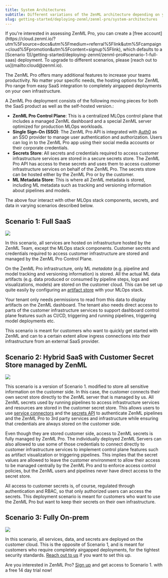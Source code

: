 ---
title: System Architectures
subtitle: Different variations of the ZenML architecture depending on your needs.
slug: getting-started/deploying-zenml/zenml-pro/system-architectures
---


<Info>
  If you're interested in assessing ZenML Pro, you can create a [free account](https://cloud.zenml.io/?utm%5Fsource=docs&utm%5Fmedium=referral%5Flink&utm%5Fcampaign=cloud%5Fpromotion&utm%5Fcontent=signup%5Flink), which defaults to a [Scenario 1](/getting-started/deploying-zenml/zenml-pro#scenario-1-full-saas) deployment. To upgrade to different scenarios, please [reach out to us](mailto:cloud@zenml.io).
</Info>

The ZenML Pro offers many additional features to increase your teams productivity. No matter your specific needs, the hosting options for ZenML Pro range from easy SaaS integration to completely airgapped deployments on your own infrastructure.

A ZenML Pro deployment consists of the following moving pieces for both the SaaS product as well as the self-hosted version.:

* **ZenML Pro Control Plane**: This is a centralized MLOps control plane that includes a managed ZenML dashboard and a special ZenML server optimized for production MLOps workloads.
* **Single Sign-On (SSO)**: The ZenML Pro API is integrated with [Auth0](https://auth0.com/) as an SSO provider to manage user authentication and authorization. Users can log in to the ZenML Pro app using their social media accounts or their corporate credentials.
* **Secrets Store**: All secrets and credentials required to access customer infrastructure services are stored in a secure secrets store. The ZenML Pro API has access to these secrets and uses them to access customer infrastructure services on behalf of the ZenML Pro. The secrets store can be hosted either by the ZenML Pro or by the customer.
* **ML Metadata Store**: This is where all ZenML metadata is stored, including ML metadata such as tracking and versioning information about pipelines and models.

The above four interact with other MLOps stack components, secrets, and data in varying scenarios described below.

## Scenario 1: Full SaaS
<Frame caption="Scenario 1: Full SaaS deployment">
  <img src="../../../_assets/sys-a-1.png"/>
</Frame>

In this scenario, all services are hosted on infrastructure hosted by the ZenML Team, except the MLOps stack components. Customer secrets and credentials required to access customer infrastructure are stored and managed by the ZenML Pro Control Plane.

On the ZenML Pro infrastructure, only ML _metadata_ (e.g. pipeline and model tracking and versioning information) is stored. All the actual ML data artifacts (e.g. data produced or consumed by pipeline steps, logs and visualizations, models) are stored on the customer cloud. This can be set up quite easily by configuring an [artifact store](/stack-components/artifact-stores) with your MLOps stack.

Your tenant only needs permissions to read from this data to display artifacts on the ZenML dashboard. The tenant also needs direct access to parts of the customer infrastructure services to support dashboard control plane features such as CI/CD, triggering and running pipelines, triggering model deployments etc.

This scenario is meant for customers who want to quickly get started with ZenML and can to a certain extent allow ingress connections into their infrastructure from an external SaaS provider.

## Scenario 2: Hybrid SaaS with Customer Secret Store managed by ZenML

<Frame caption="Scenario 2: Hybrid SaaS with Customer Secret Store managed by ZenML">
  <img src="../../../_assets/sys-a-2.png"/>
</Frame>

This scenario is a version of Scenario 1\. modified to store all sensitive information on the customer side. In this case, the customer connects their own secret store directly to the ZenML server that is managed by us. All ZenML secrets used by running pipelines to access infrastructure services and resources are stored in the customer secret store. This allows users to use [service connectors](../../../usage/resource-data-management/auth-management/service-connectors-guide.mdx) and the [secrets API](../../../usage/project-setup/use-secrets/interact-with-secrets.mdx) to authenticate ZenML pipelines and the ZenML Pro to 3rd party services and infrastructure while ensuring that credentials are always stored on the customer side.

Even though they are stored customer side, access to ZenML secrets is fully managed by ZenML Pro. The individually deployed ZenML Servers can also allowed to use some of those credentials to connect directly to customer infrastructure services to implement control plane features such as artifact visualization or triggering pipelines. This implies that the secret values are allowed to leave the customer environment to allow their access to be managed centrally by the ZenML Pro and to enforce access control policies, but the ZenML users and pipelines never have direct access to the secret store.

All access to customer secrets is, of course, regulated through authentication and RBAC, so that only authorized users can access the secrets. This deployment scenario is meant for customers who want to use the ZenML Pro but want to keep their secrets on their own infrastructure.

## Scenario 3: Fully On-prem

<Frame caption="Scenario 3: Fully on-premises deployment">
  <img src="../../../_assets/sys-a-3.png"/>
</Frame>

In this scenario, all services, data, and secrets are deployed on the customer cloud. This is the opposite of Scenario 1, and is meant for customers who require completely airgapped deployments, for the tightest security standards. [Reach out to us](mailto:cloud@zenml.io) if you want to set this up.

Are you interested in ZenML Pro? [Sign up](https://cloud.zenml.io/?utm%5Fsource=docs&utm%5Fmedium=referral%5Flink&utm%5Fcampaign=cloud%5Fpromotion&utm%5Fcontent=signup%5Flink) and get access to Scenario 1\. with a free 14 day trial now!


